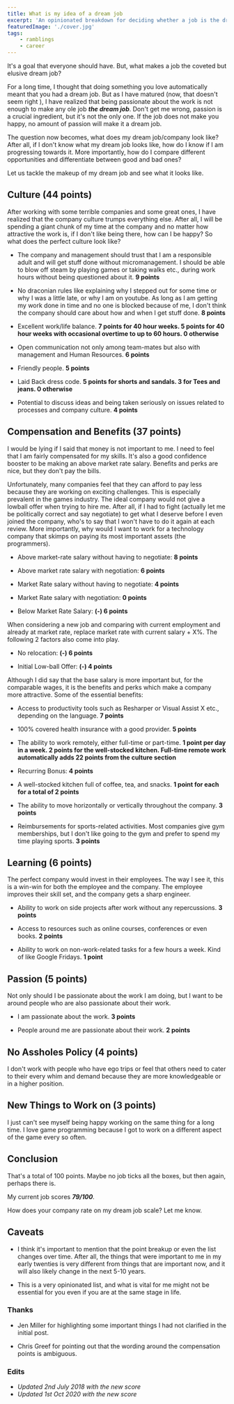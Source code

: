 ```yaml
---
title: What is my idea of a dream job
excerpt: 'An opinionated breakdown for deciding whether a job is the dream job you are after. It can also help you compare different opportunities'
featuredImage: './cover.jpg'
tags:
    - ramblings
    - career
---
```


It's a goal that everyone should have. But, what makes a job the coveted but elusive dream job?

For a long time, I thought that doing something you love automatically meant that you had a dream job. But as I have matured (now, that doesn't seem right ), I have realized that being passionate about the work is not enough to make any ole job **_the dream job_**. Don't get me wrong, passion is a crucial ingredient, but it's not the only one. If the job does not make you happy, no amount of passion will make it a dream job.

The question now becomes, what does my dream job/company look like? After all, if I don't know what my dream job looks like, how do I know if I am progressing towards it. More importantly, how do I compare different opportunities and differentiate between good and bad ones?

Let us tackle the makeup of my dream job and see what it looks like.

## Culture (44 points)

After working with some terrible companies and some great ones, I have realized that the company culture trumps everything else. After all, I will be spending a giant chunk of my time at the company and no matter how attractive the work is, if I don't like being there, how can I be happy? So what does the perfect culture look like?

-   The company and management should trust that I am a responsible adult and will get stuff done without micromanagement. I should be able to blow off steam by playing games or taking walks etc., during work hours without being questioned about it. **9 points**

-   No draconian rules like explaining why I stepped out for some time or why I was a little late, or why I am on youtube. As long as I am getting my work done in time and no one is blocked because of me, I don't think the company should care about how and when I get stuff done. **8 points**

-   Excellent work/life balance. **7 points for 40 hour weeks. 5 points for 40 hour weeks with occasional overtime to up to 60 hours. 0 otherwise**

-   Open communication not only among team-mates but also with management and Human Resources. **6 points**

-   Friendly people. **5 points**

-   Laid Back dress code. **5 points for shorts and sandals. 3 for Tees and jeans. 0 otherwise**

-   Potential to discuss ideas and being taken seriously on issues related to processes and company culture. **4 points**

<Quote quote="Culture trumps everything else, every single time" />

## Compensation and Benefits (37 points)

I would be lying if I said that money is not important to me. I need to feel that I am fairly compensated for my skills. It's also a good confidence booster to be making an above market rate salary. Benefits and perks are nice, but they don't pay the bills.

Unfortunately, many companies feel that they can afford to pay less because they are working on exciting challenges. This is especially prevalent in the games industry. The ideal company would not give a lowball offer when trying to hire me. After all, if I had to fight (actually let me be politically correct and say negotiate) to get what I deserve before I even joined the company, who's to say that I won't have to do it again at each review. More importantly, why would I want to work for a technology company that skimps on paying its most important assets (the programmers).

-   Above market-rate salary without having to negotiate: **8 points**

-   Above market rate salary with negotiation: **6 points**

-   Market Rate salary without having to negotiate: **4 points**

-   Market Rate salary with negotiation: **0 points**

-   Below Market Rate Salary: **(-) 6 points**

When considering a new job and comparing with current employment and already at market rate, replace market rate with current salary + X%. The following 2 factors also come into play.

-   No relocation: **(-) 6 points**

-   Initial Low-ball Offer: **(-) 4 points**

Although I did say that the base salary is more important but, for the comparable wages, it is the benefits and perks which make a company more attractive. Some of the essential benefits:

-   Access to productivity tools such as Resharper or Visual Assist X etc., depending on the language. **7 points**

-   100% covered health insurance with a good provider. **5 points**

-   The ability to work remotely, either full-time or part-time. **1 point per day in a week. 2 points for the well-stocked kitchen. Full-time remote work automatically adds 22 points from the culture section**

-   Recurring Bonus: **4 points**

-   A well-stocked kitchen full of coffee, tea, and snacks. **1 point for each for a total of 2 points**

-   The ability to move horizontally or vertically throughout the company. **3 points**

-   Reimbursements for sports-related activities. Most companies give gym memberships, but I don't like going to the gym and prefer to spend my time playing sports. **3 points**

## Learning (6 points)

The perfect company would invest in their employees. The way I see it, this is a win-win for both the employee and the company. The employee improves their skill set, and the company gets a sharp engineer.

-   Ability to work on side projects after work without any repercussions. **3 points**

-   Access to resources such as online courses, conferences or even books. **2 points**

-   Ability to work on non-work-related tasks for a few hours a week. Kind of like Google Fridays. **1 point**

## Passion (5 points)

Not only should I be passionate about the work I am doing, but I want to be around people who are also passionate about their work.

-   I am passionate about the work. **3 points**

-   People around me are passionate about their work. **2 points**

## No Assholes Policy (4 points)

I don't work with people who have ego trips or feel that others need to cater to their every whim and demand because they are more knowledgeable or in a higher position.

## New Things to Work on (3 points)

I just can't see myself being happy working on the same thing for a long time. I love game programming because I got to work on a different aspect of the game every so often.

## Conclusion

That's a total of 100 points. Maybe no job ticks all the boxes, but then again, perhaps there is.

My current job scores **_79/100_**.

How does your company rate on my dream job scale? Let me know.

## Caveats

-   I think it's important to mention that the point breakup or even the list changes over time. After all, the things that were important to me in my early twenties is very different from things that are important now, and it will also likely change in the next 5-10 years.

-   This is a very opinionated list, and what is vital for me might not be essential for you even if you are at the same stage in life.

### Thanks

-   Jen Miller for highlighting some important things I had not clarified in the initial post.

-   Chris Greef for pointing out that the wording around the compensation points is ambiguous.

### Edits

-   _Updated 2nd July 2018 with the new score_
-   _Updated 1st Oct 2020 with the new score_
